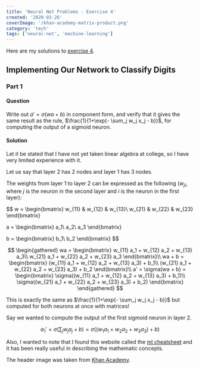 ```yaml
---
title: 'Neural Net Problems - Exercise 4'
created: '2020-03-26'
coverImage: '/khan-academy-matrix-product.png'
category: 'tech'
tags: ['neural-net', 'machine-learning']
---
```


Here are my solutions to
[exercise 4](http://neuralnetworksanddeeplearning.com/chap1.html#exercise_717502).

## Implementing Our Network to Classify Digits

### Part 1

#### Question

Write out $a'=\sigma(wa+b)$ in component form, and verify that it gives the same result as the rule,
$\frac{1}{1+\exp(- \sum_j w_j x_j - b)}$, for computing the output of a sigmoid neuron.

#### Solution

Let it be stated that I have not yet taken linear algebra at college, so I have very limited
experience with it.

Let us say that layer 2 has $2$ nodes and layer 1 has $3$ nodes.

The weights from layer 1 to layer 2 can be expressed as the following ($w_{ji}$, where $j$ is the
neuron in the second layer and $i$ is the neuron in the first layer):

$$
w = \begin{bmatrix}
    w_{11} & w_{12} & w_{13}\\
    w_{21} & w_{22} & w_{23}
\end{bmatrix}

a = \begin{bmatrix}
    a_1\\
    a_2\\
    a_3
\end{bmatrix}

b = \begin{bmatrix}
    b_1\\
    b_2
\end{bmatrix}
$$

$$
\begin{gathered}
    wa = \begin{bmatrix}
        w_{11} a_1 + w_{12} a_2 + w_{13} a_3\\
        w_{21} a_1 + w_{22} a_2 + w_{23} a_3
    \end{bmatrix}\\
    wa + b = \begin{bmatrix}
        (w_{11} a_1 + w_{12} a_2 + w_{13} a_3) + b_1\\
        (w_{21} a_1 + w_{22} a_2 + w_{23} a_3) + b_2
    \end{bmatrix}\\
    a' = \sigma(wa + b) = \begin{bmatrix}
        \sigma((w_{11} a_1 + w_{12} a_2 + w_{13} a_3) + b_1)\\
        \sigma((w_{21} a_1 + w_{22} a_2 + w_{23} a_3) + b_2)
    \end{bmatrix}
\end{gathered}
$$

This is exactly the same as $\frac{1}{1+\exp(- \sum_j w_j x_j - b)}$ but computed for both neurons
at once with matrices!

Say we wanted to compute the output of the first sigmoid neuron in layer 2.

$$
a_1' = \sigma(\sum_j w_j a_j + b) = \sigma((w_1 a_1 + w_2 a_2 + w_3 a_3) + b)
$$

Also, I wanted to note that I found this website called the
[ml cheatsheet](https://ml-cheatsheet.readthedocs.io/en/latest/linear_algebra.html) and it has been
really useful in describing the mathematic concepts.

The header image was taken from
[Khan Academy](https://www.khanacademy.org/math/precalculus/x9e81a4f98389efdf:matrices/x9e81a4f98389efdf:properties-of-matrix-multiplication/a/properties-of-matrix-multiplication).
